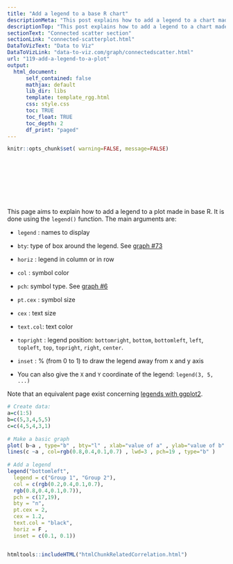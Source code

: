 ```yaml
---
title: "Add a legend to a base R chart"
descriptionMeta: "This post explains how to add a legend to a chart made with base R, using the legend() function. It provides several reproducible examples with explanation and R code."
descriptionTop: "This post explains how to add a legend to a chart made with base R, using the `legend()` function. It provides several reproducible examples with explanation and `R` code."
sectionText: "Connected scatter section"
sectionLink: "connected-scatterplot.html"
DataToVizText: "Data to Viz"
DataToVizLink: "data-to-viz.com/graph/connectedscatter.html"
url: "119-add-a-legend-to-a-plot"
output:
  html_document:
      self_contained: false    
      mathjax: default
      lib_dir: libs
      template: template_rgg.html
      css: style.css
      toc: TRUE
      toc_float: TRUE
      toc_depth: 2
      df_print: "paged"
---
```



```r
knitr::opts_chunk$set( warning=FALSE, message=FALSE)
```

<div class="container" style="padding-top: 100px">




<div class = "row">

<div class = "col-md-6  col-sm-12 align-self-center">
This page aims to explain how to add a legend to a plot made in base R. It is done using the `legend()` function. The main arguments are:
 
 
- `legend` : names to display
- `bty`: type of box around the legend. See [graph #73](73-box-style-with-the-bty-function.html)
- `horiz` : legend in column or in row

- `col` : symbol color
- `pch`: symbol type. See [graph #6](6-graph-parameters-reminder.html)
- `pt.cex` : symbol size

- `cex` : text size
- `text.col`: text color

- `topright` : legend position: `bottomright`, `bottom`, `bottomleft`, `left`, `topleft`, `top`, `topright`, `right`, `center`.
- `inset` : % (from 0 to 1) to draw the legend away from x and y axis
- You can also give the `X` and `Y` coordinate of the legend: `legend(3, 5, ...)`

Note that an equivalent page exist concerning [legends with ggplot2](239-custom-layout-legend-ggplot2.html).

</div>


<div class = "col-md-6  col-sm-12">

```r
# Create data:
a=c(1:5)
b=c(5,3,4,5,5)
c=c(4,5,4,3,1)
 
# Make a basic graph
plot( b~a , type="b" , bty="l" , xlab="value of a" , ylab="value of b" , col=rgb(0.2,0.4,0.1,0.7) , lwd=3 , pch=17 , ylim=c(1,5) )
lines(c ~a , col=rgb(0.8,0.4,0.1,0.7) , lwd=3 , pch=19 , type="b" )
 
# Add a legend
legend("bottomleft", 
  legend = c("Group 1", "Group 2"), 
  col = c(rgb(0.2,0.4,0.1,0.7), 
  rgb(0.8,0.4,0.1,0.7)), 
  pch = c(17,19), 
  bty = "n", 
  pt.cex = 2, 
  cex = 1.2, 
  text.col = "black", 
  horiz = F , 
  inset = c(0.1, 0.1))
```
</div>
</div>



```r
```
















<!-- Close container -->
</div>




```r
htmltools::includeHTML("htmlChunkRelatedCorrelation.html")
```
